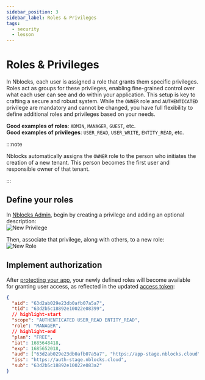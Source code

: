```yaml
---
sidebar_position: 3
sidebar_label: Roles & Privileges
tags:
  - security
  - lesson
---
```


# Roles & Privileges

In Nblocks, each user is assigned a role that grants them specific privileges. Roles act as groups for these privileges, enabling fine-grained control over what each user can see and do within your application. This setup is key to crafting a secure and robust system. While the `OWNER` role and `AUTHENTICATED` privilege are mandatory and cannot be changed, you have full flexibility to define additional roles and privileges based on your needs.

**Good examples of roles**: `ADMIN`, `MANAGER`, `GUEST`, etc.  
**Good examples of privileges**: `USER_READ`, `USER_WRITE`, `ENTITY_READ`, etc.

:::note

Nblocks automatically assigns the `OWNER` role to the person who initiates the creation of a new tenant. This person becomes the first user and responsible owner of that tenant.

:::

## Define your roles

In [Nblocks Admin](https://admin-stage.nblocks.cloud), begin by creating a privilege and adding an optional description:  
![New Privilege](../assets/roles_and_privileges/new_privilege.png)

Then, associate that privilege, along with others, to a new role:  
![New Role](../assets/roles_and_privileges/new_role.png)

## Implement authorization

After [protecting your app](./quickstart-user-ready#protect-your-app), your newly defined roles will become available for granting user access, as reflected in the updated [access token](./quickstart-user-ready#short-info-about-the-access-token):

```json
{
  "aid": "63d2ab029e23db0afb07a5a7",
  "tid": "63d2b5c18892e10022e08399",
  // highlight-start
  "scope": "AUTHENTICATED USER_READ ENTITY_READ",
  "role": "MANAGER",
  // highlight-end
  "plan": "FREE",
  "iat": 1685648418,
  "exp": 1685652018,
  "aud": ["63d2ab029e23db0afb07a5a7", "https://app-stage.nblocks.cloud"],
  "iss": "https://auth-stage.nblocks.cloud",
  "sub": "63d2b5c18892e10022e083a2"
}
```
